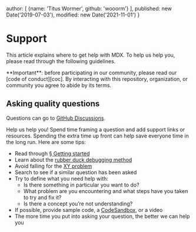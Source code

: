  author: [
    {name: 'Titus Wormer', github: 'wooorm'}
  ],
  published: new Date('2019-07-03'),
  modified: new Date('2021-11-01')
}

# Support

This article explains where to get help with MDX.
To help us help you, please read through the following guidelines.

<Note type="info">
  **Important**: before participating in our community, please read our
  [code of conduct][coc].
  By interacting with this repository, organization, or community you agree to
  abide by its terms.
</Note>

## Asking quality questions

Questions can go to [GitHub Discussions][chat].

Help us help you!
Spend time framing a question and add support links or resources.
Spending the extra time up front can help save everyone time in the long run.
Here are some tips:

*   Read through [§ Getting started][getting-started]
*   Learn about the [rubber duck debugging method][rubberduck]
*   Avoid falling for the [XY problem][xy]
*   Search to see if a similar question has been asked
*   Try to define what you need help with:
    *   Is there something in particular you want to do?
    *   What problem are you encountering and what steps have you taken to try
        and fix it?
    *   Is there a concept you’re not understanding?
*   If possible, provide sample code, a [CodeSandbox][cs],
    or a video
*   The more time you put into asking your question, the better we can help you

[coc]: https://github.com/mdx-js/.github/blob/HEAD/code-of-conduct.md

[rubberduck]: https://rubberduckdebugging.com

[xy]: https://meta.stackexchange.com/questions/66377/what-is-the-xy-problem/66378#66378

[getting-started]: /getting-started/

[chat]: https://github.com/mdx-js/mdx/discussions

[cs]: https://codesandbox.io
